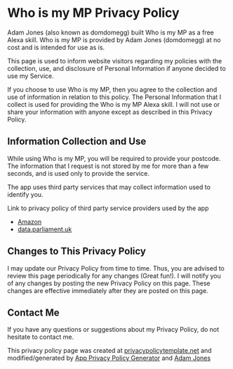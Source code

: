 # Who is my MP Privacy Policy

Adam Jones (also known as domdomegg) built Who is my MP as a free Alexa skill. Who is my MP is provided by Adam Jones (domdomegg) at no cost and is intended for use as is.

This page is used to inform website visitors regarding my policies with the collection, use, and disclosure of Personal Information if anyone decided to use my Service.

If you choose to use Who is my MP, then you agree to the collection and use of information in relation to this policy. The Personal Information that I collect is used for providing the Who is my MP Alexa skill. I will not use or share your information with anyone except as described in this Privacy Policy.

## Information Collection and Use

While using Who is my MP, you will be required to provide your postcode. The information that I request is not stored by me for more than a few seconds, and is used only to provide the service.

The app uses third party services that may collect information used to identify you.

Link to privacy policy of third party service providers used by the app

* [Amazon](https://www.amazon.co.uk/gp/help/customer/display.html?nodeId=502584)
* [data.parliament.uk](http://www.data.parliament.uk/about)

## Changes to This Privacy Policy

I may update our Privacy Policy from time to time. Thus, you are advised to review this page periodically for any changes (Great fun!). I will notify you of any changes by posting the new Privacy Policy on this page. These changes are effective immediately after they are posted on this page.

## Contact Me

If you have any questions or suggestions about my Privacy Policy, do not hesitate to contact me.

This privacy policy page was created at [privacypolicytemplate.net](https://privacypolicytemplate.net) and modified/generated by [App Privacy Policy Generator](https://app-privacy-policy-generator.firebaseapp.com/) and [Adam Jones](https://github.com/domdomegg)
